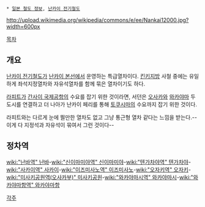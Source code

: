  * [[일본 철도 정보]], [[난카이 전기철도]]

http://upload.wikimedia.org/wikipedia/commons/e/ee/Nankai12000.jpg?width=600px

[[목차]]
== 개요 ==
[[난카이 전기철도]]가 [[난카이 본선]]에서 운영하는 특급열차이다. [[킨키]]지방 사철 중에는 유일하게 좌석지정열차와 자유석열차를 함께 묶은 열차이기도 하다.

[[라피트]]가 [[간사이 국제공항]]의 수요를 잡기 위한 것이라면, 서던은 [[오사카]]와 [[와카야마]] 두 도시를 연결하고 더 나아가 난카이 페리를 통해 [[토쿠시마]]의 수요까지 잡기 위한 것이다.

라피트와는 다르게 눈에 띌만한 열차도 없고 그냥 통근형 열차 같다는 느낌을 받는다.--이게 다 지정석과 자유석이 묶여서 그런 것이다--

== 정차역 ==
[[wiki:"난바역" 난바]]-[[wiki:"신이마미야역" 신이마미야]]-[[wiki:"텐가차야역" 텐가차야]]-[[wiki:"사카이역" 사카이]]-[[wiki:"이즈미사노역" 이즈미사노]]-[[wiki:"오자키역" 오자키]]-[[wiki:"미사키공원역(오사카부)" 미사키공원]]-[[wiki:"와카야마시역" 와카야마시]]-[[wiki:"와카야마항역" 와카야마항]]

[[각주]]
